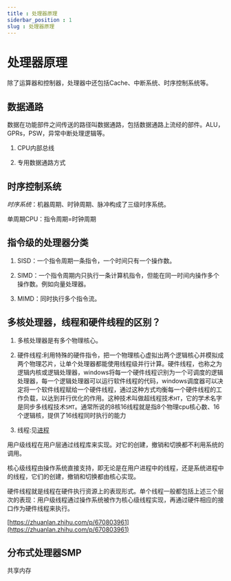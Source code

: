 ```yaml
---
title : 处理器原理
siderbar_position : 1
slug : 处理器原理
---
```

# 处理器原理

除了运算器和控制器，处理器中还包括Cache、中断系统、时序控制系统等。

## 数据通路

数据在功能部件之间传送的路径叫数据通路，包括数据通路上流经的部件。ALU，GPRs，PSW，异常中断处理逻辑等。

1. CPU内部总线

2. 专用数据通路方式

## 时序控制系统

*时序系统*：机器周期、时钟周期、脉冲构成了三级时序系统。

单周期CPU：指令周期=时钟周期

## 指令级的处理器分类

1. SISD：一个指令周期一条指令，一个时间只有一个操作数。

2. SIMD：一个指令周期内只执行一条计算机指令，但能在同一时间内操作多个操作数。例如向量处理器。

3. MIMD：同时执行多个指令流。

## 多核处理器，线程和硬件线程的区别？

1. 多核处理器是有多个物理核心。

2. 硬件线程:利用特殊的硬件指令，把一个物理核心虚拟出两个逻辑核心并模拟成两个物理芯片，让单个处理器都能使用线程级并行计算。硬件线程，也称之为逻辑内核或逻辑处理器，windows将每一个硬件线程识别为一个可调度的逻辑处理器，每一个逻辑处理器可以运行软件线程的代码，windows调度器可以决定将一个软件线程赋给一个硬件线程，通过这种方式均衡每一个硬件线程的工作负载，以达到并行优化的作用。这种技术叫做超线程技术`HT`，它的学术名字是同步多线程技术`SMT`。通常所说的8核16线程就是指8个物理cpu核心数、16个逻辑核，提供了16线程同时执行的能力

3. 线程:见[进程](https://www.yuque.com/wangenius/zponua/yka59lb35lykorx5)

用户级线程在用户层通过线程库来实现。对它的创建，撤销和切换都不利用系统的调用。

核心级线程由操作系统直接支持，即无论是在用户进程中的线程，还是系统进程中的线程，它们的创建，撤销和切换都由核心实现。

硬件线程就是线程在硬件执行资源上的表现形式。单个线程一般都包括上述三个层次的表现：用户级线程通过操作系统被作为核心级线程实现，再通过硬件相应的接口作为硬件线程来执行。

[https://zhuanlan.zhihu.com/p/670803961](https://zhuanlan.zhihu.com/p/670803961)

## 分布式处理器SMP

共享内存

